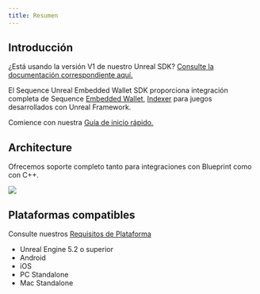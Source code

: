 ```yaml
---
title: Resumen
---
```


## Introducción
¿Está usando la versión V1 de nuestro Unreal SDK? [Consulte la documentación correspondiente aquí.](/sdk/unreal/v1/introduction)

El Sequence Unreal Embedded Wallet SDK proporciona integración completa de Sequence [Embedded Wallet](/solutions_old/wallets/embedded-wallet/overview), [Indexer](/api-references/indexer/overview) para juegos desarrollados con Unreal Framework.

Comience con nuestra [Guía de inicio rápido.](/sdk/unreal/getting_started)

## Architecture
Ofrecemos soporte completo tanto para integraciones con Blueprint como con C++.

<Frame>
  <img src="/images/unreal/architecture.png" />
</Frame>

## Plataformas compatibles
Consulte nuestros [Requisitos de Plataforma](/sdk/unreal/advanced/platforms)
- Unreal Engine 5.2 o superior
- Android
- iOS
- PC Standalone
- Mac Standalone